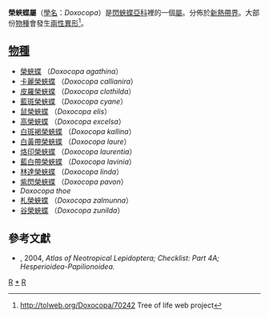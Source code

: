 {{NoteTA
|G1=Butterfly
}}
{{Automatic taxobox
| taxon = Doxocopa
| image = Doxocopa laurentia male face sup.jpg
| image_caption = [[烙印榮蛺蝶|烙印榮蛺蝶]] <br />''Doxocopa laurentia''
| authority = [[Hübner|Hübner]], 1819
| type_species = [[榮蛺蝶|榮蛺蝶]] <br />
''Papilio agathina''
| type_species_authority = [[Cramer|Cramer]], 1777
| subdivision_ranks = 種
| subdivision =
共有15種，詳見正文。
}}

'''榮蛺蝶屬'''（[[學名|學名]]：''Doxocopa''）是[[閃蛺蝶亞科|閃蛺蝶亞科]]裡的一個[[屬|屬]]。分佈於[[新熱帶界|新熱帶界]]。大部份[[物種|物種]]會發生[[兩性異形|兩性異形]]<ref>http://tolweb.org/Doxocopa/70242 {{Wayback|url=http://tolweb.org/Doxocopa/70242 |date=20210116000551 }} Tree of life web project{{en}}</ref>。

== [[物種|物種]] ==
* [[榮蛺蝶|榮蛺蝶]] （''Doxocopa agathina''）
* [[卡麗榮蛺蝶|卡麗榮蛺蝶]] （''Doxocopa callianira''）
* [[皮羅榮蛺蝶|皮羅榮蛺蝶]] （''Doxocopa clothilda''）
* [[藍斑榮蛺蝶|藍斑榮蛺蝶]] （''Doxocopa cyane''）
* [[鼠榮蛺蝶|鼠榮蛺蝶]] （''Doxocopa elis''）
* [[高榮蛺蝶|高榮蛺蝶]] （''Doxocopa excelsa''）
* [[白斑褐榮蛺蝶|白斑褐榮蛺蝶]] （''Doxocopa kallina''）
* [[白黃帶榮蛺蝶|白黃帶榮蛺蝶]] （''Doxocopa laure''）
* [[烙印榮蛺蝶|烙印榮蛺蝶]] （''Doxocopa laurentia''）
* [[藍白帶榮蛺蝶|藍白帶榮蛺蝶]] （''Doxocopa lavinia''）
* [[林達榮蛺蝶|林達榮蛺蝶]] （''Doxocopa linda''）
* [[紫閃榮蛺蝶|紫閃榮蛺蝶]] （''Doxocopa pavon''）
* ''Doxocopa thoe''
* [[札榮蛺蝶|札榮蛺蝶]] （''Doxocopa zalmunna''）
* [[谷榮蛺蝶|谷榮蛺蝶]] （''Doxocopa zunilda''）

== 參考文獻 ==
<references/>
* {{aut|Lamas, Gerardo}}, 2004, ''Atlas of Neotropical Lepidoptera; Checklist: Part 4A; Hesperioidea-Papilionoidea.''

{{Commons category|Doxocopa}}
{{Taxonbar}}

{{閃蛺蝶亞科}}

[[Category:閃蛺蝶亞科|R]]
[[Category:榮蛺蝶屬|*]]
[[Category:1819年描述的分类群|R]]